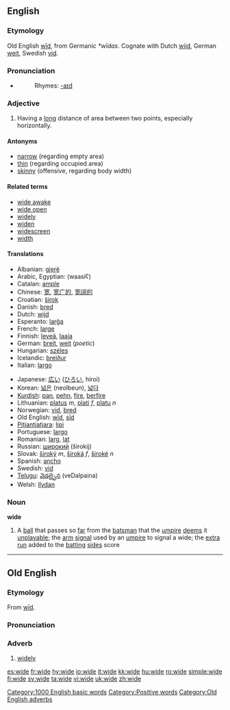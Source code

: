 ==English==
===Etymology===
Old English [[wid|wīd]], from Germanic ''*wīdas''.  Cognate with Dutch [[wijd]], German [[weit]], Swedish [[vid]].

===Pronunciation===
{{IPA|/waɪd/}}
*{{audio|en-us-wide.ogg|Audio (US)}}
*:Rhymes: [[Rhymes:English:-aɪd|-aɪd]]

===Adjective===
{{en-ad2|'''wide'''|'''[[wider]]'''|'''[[widest]]'''}}
# Having a [[long]] distance of area between two points, especially horizontally.

====Antonyms====
* [[narrow]] (regarding empty area)
* [[thin]] (regarding occupied area) 
* [[skinny]] (offensive, regarding body width)

====Related terms====
*[[wide awake]]
*[[wide open]]
*[[widely]]
*[[widen]]
*[[widescreen]]
*[[width]]

====Translations====
{{top}}
*Albanian: [[gjerë]]
*Arabic, Egyptian: {{ARchar|[[واسع]]}} (waasiʕ)
*Catalan: [[ample]]
*Chinese: [[宽]], [[宽广的]], [[宽阔的]]
*Croatian: [[širok]]
*Danish: [[bred]]
*Dutch: [[wijd]]
*Esperanto: [[larĝa]]
*French: [[large]]
*Finnish: [[leveä]], [[laaja]]
*German: [[breit]], [[weit]] (''poetic'')
*Hungarian: [[széles]]
*Icelandic: [[breiður]]
*Italian: [[largo]]
{{mid}}
*Japanese: [[広い]] ([[ひろい]], hiroi)
*Korean: [[넓은]] (neolbeun), [[넓다]]
*[[Kurdish]]: [[pan]], [[pehn]], [[fire]], [[berfire]]
*Lithuanian: [[platus]] ''m'', [[plati]] ''f'', [[platu]] ''n''
*Norwegian: [[vid]], [[bred]]
*Old English: [[wid#Old English|wīd]], [[sid#Old English|sīd]]
*[[Pitjantjatjara]]: [[lipi]]
*Portuguese: [[largo]]
*Romanian: [[larg]], [[lat]]
*Russian: [[широкий]] (širokij)
*Slovak: [[široký]] ''m'', [[široká]] ''f'', [[široké]] ''n''
*Spanish: [[ancho]]
*Swedish: [[vid]]
*[[Telugu]]: [[వెడల్పైన]] (veDalpaina)
*Welsh: [[llydan]]
{{bottom}}

===Noun===
'''wide'''
# {{cricket}} A [[ball]] that passes so [[far]] from the [[batsman]] that the [[umpire]] [[deem]]s it [[unplayable]]; the [[arm]] [[signal]] used by an [[umpire]] to signal a wide; the [[extra]] [[run]] added to the [[batting]] [[side]]s score

[[Category:1000 English basic words]]
[[Category:Positive words]]

----

==Old English==
===Etymology===
From [[wid|wīd]].

===Pronunciation===
{{IPA|/wi:d/}}

===Adverb===
{{Unicode|'''wīde'''}}
# [[widely]]

[[Category:Old English adverbs]]

[[es:wide]]
[[fr:wide]]
[[hy:wide]]
[[io:wide]]
[[it:wide]]
[[kk:wide]]
[[hu:wide]]
[[ro:wide]]
[[simple:wide]]
[[fi:wide]]
[[sv:wide]]
[[ta:wide]]
[[vi:wide]]
[[uk:wide]]
[[zh:wide]]